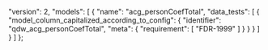   "version": 2,
  "models": [
    {
      "name": "acg_personCoefTotal",
      "data_tests": [
        {
          "model_column_capitalized_according_to_config": {
            "identifier": "qdw_acg_personCoefTotal",
            "meta": {
              "requirement": [
                "FDR-1999"
              ]
            }
          }
        }
      ]
    }
  ]
};
